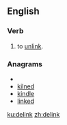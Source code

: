 ==English==

===Verb===
{{en-verb|delinks|delinking|delinked|delinked}}

#to [[unlink]].

===Anagrams===
* {{alphagram|deikln}}
* [[kilned#English|kilned]]
* [[kindle#English|kindle]]
* [[linked#English|linked]]

[[ku:delink]]
[[zh:delink]]